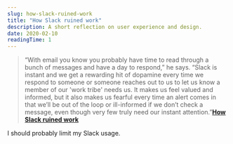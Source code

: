 ```yaml
---
slug: how-slack-ruined-work
title: "How Slack ruined work"
description: A short reflection on user experience and design.
date: 2020-02-10
readingTime: 1
---
```


>“With email you know you probably have time to read through a bunch of messages and have a day to respond,” he says. “Slack is instant and we get a rewarding hit of dopamine every time we respond to someone or someone reaches out to us to let us know a member of our 'work tribe' needs us. It makes us feel valued and informed, but it also makes us fearful every time an alert comes in that we’ll be out of the loop or ill-informed if we don’t check a message, even though very few truly need our instant attention.”**<a href="https://www.wired.co.uk/article/slack-ruining-work">How Slack ruined work</a>**

I should probably limit my Slack usage.